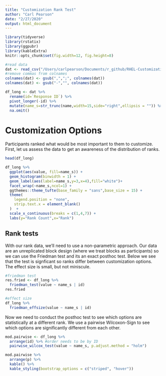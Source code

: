 ```yaml
---
title: "Customization Rank Test"
author: "Carl Pearson"
date: "2/27/2020"
output: html_document
---
```


```r
library(tidyverse)
library(rstatix)
library(ggpubr)
library(kableExtra)
knitr::opts_chunk$set(fig.width=12, fig.height=8) 

#read data
dat <- read_csv("/Users/carlpearson/Documents/r_github/RHEL-Customization-Tickets/do_not_upload/cust_ranking_dat.csv",col_names = T)
#remove commas from colnames
colnames(dat) <- gsub(",",";", colnames(dat))
colnames(dat) <- gsub("-","", colnames(dat))

df_long <- dat %>% 
  rename(id=`Response ID`) %>%
  pivot_longer(-id) %>%
  mutate(name_s=str_trunc(name,width=15,side="right",ellipsis = "")) %>%
  na.omit()

```

# Customization Options

Participants ranked what would be most important to them to customize. First, let us assess the data to get an awareness of the distribution of ranks.

```r
head(df_long)

df_long %>%
  ggplot(aes(value, fill=name_s)) +
  geom_histogram(binwidth = 1) +
  geom_label(aes(label=name_s,y=3,x=4),fill="white")+
  facet_wrap(~name_s,ncol=1) +
  ggthemes::theme_tufte(base_family = "sans",base_size = 15) +
  theme(
    legend.position = "none",
    strip.text.x = element_blank()
  )  +
  scale_x_continuous(breaks = c(1,4,7)) +
  labs(y="Rank Count",x="Rank") 

```

## Rank tests

With our rank data, we'll need to use a non-parametric approach. Our data are an unreplicated block design (where we treat blocks as participants) so we can use the Friedman test and its an exact posthoc test. Below we see that the test is signficant so ranks differ between customization options. The effect size is small, but not miniscule. 

```r

#friedman test
res.fried <- df_long %>%
  friedman_test(value ~ name_s | id)
res.fried

#effect size
df_long %>%
  friedman_effsize(value ~ name_s | id)


```
Now we need to conduct the posthoc test to see which options are statistically at a different rank. We use a pairwise Wilcoxon-Sign to see which options are significantly different from each other.


```r

mod.pairwise <- df_long %>%
  arrange(id) %>% #order needs to be by ID
  pairwise_wilcox_test(value ~ name_s, p.adjust.method = "holm")

mod.pairwise %>%
  arrange(p) %>%
  kable() %>% 
  kable_styling(bootstrap_options = c("striped", "hover"))

```







